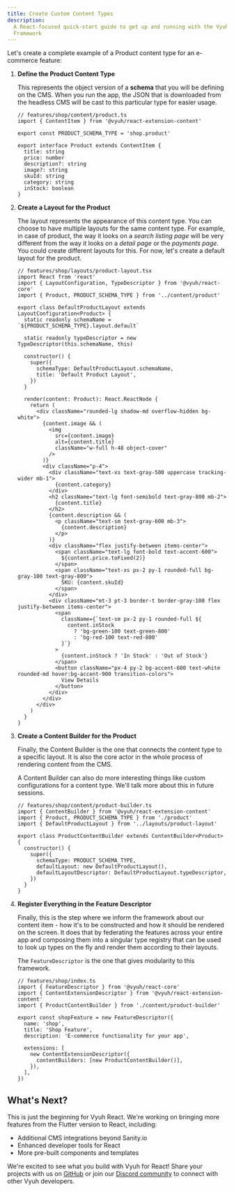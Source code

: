 ```yaml
---
title: Create Custom Content Types
description:
  A React-focused quick-start guide to get up and running with the Vyuh
  Framework
---
```



Let's create a complete example of a Product content type for an e-commerce
feature:

<Steps>

1. **Define the Product Content Type**

   This represents the object version of a **schema** that you will be defining
   on the CMS. When you run the app, the JSON that is downloaded from the
   headless CMS will be cast to this particular type for easier usage.

   ```tsx
   // features/shop/content/product.ts
   import { ContentItem } from '@vyuh/react-extension-content'

   export const PRODUCT_SCHEMA_TYPE = 'shop.product'

   export interface Product extends ContentItem {
     title: string
     price: number
     description?: string
     image?: string
     skuId: string
     category: string
     inStock: boolean
   }
   ```

2. **Create a Layout for the Product**

   The layout represents the appearance of this content type. You can choose to
   have multiple layouts for the same content type. For example, in case of
   product, the way it looks on a _search listing page_ will be very different
   from the way it looks on a _detail page_ or the _payments page_. You could
   create different layouts for this. For now, let's create a default layout for
   the product.

   ```tsx
   // features/shop/layouts/product-layout.tsx
   import React from 'react'
   import { LayoutConfiguration, TypeDescriptor } from '@vyuh/react-core'
   import { Product, PRODUCT_SCHEMA_TYPE } from '../content/product'

   export class DefaultProductLayout extends LayoutConfiguration<Product> {
     static readonly schemaName = `${PRODUCT_SCHEMA_TYPE}.layout.default`

     static readonly typeDescriptor = new TypeDescriptor(this.schemaName, this)

     constructor() {
       super({
         schemaType: DefaultProductLayout.schemaName,
         title: 'Default Product Layout',
       })
     }

     render(content: Product): React.ReactNode {
       return (
         <div className="rounded-lg shadow-md overflow-hidden bg-white">
           {content.image && (
             <img
               src={content.image}
               alt={content.title}
               className="w-full h-48 object-cover"
             />
           )}
           <div className="p-4">
             <div className="text-xs text-gray-500 uppercase tracking-wider mb-1">
               {content.category}
             </div>
             <h2 className="text-lg font-semibold text-gray-800 mb-2">
               {content.title}
             </h2>
             {content.description && (
               <p className="text-sm text-gray-600 mb-3">
                 {content.description}
               </p>
             )}
             <div className="flex justify-between items-center">
               <span className="text-lg font-bold text-accent-600">
                 ${content.price.toFixed(2)}
               </span>
               <span className="text-xs px-2 py-1 rounded-full bg-gray-100 text-gray-800">
                 SKU: {content.skuId}
               </span>
             </div>
             <div className="mt-3 pt-3 border-t border-gray-100 flex justify-between items-center">
               <span
                 className={`text-sm px-2 py-1 rounded-full ${
                   content.inStock
                     ? 'bg-green-100 text-green-800'
                     : 'bg-red-100 text-red-800'
                 }`}
               >
                 {content.inStock ? 'In Stock' : 'Out of Stock'}
               </span>
               <button className="px-4 py-2 bg-accent-600 text-white rounded-md hover:bg-accent-900 transition-colors">
                 View Details
               </button>
             </div>
           </div>
         </div>
       )
     }
   }
   ```

3. **Create a Content Builder for the Product**

   Finally, the Content Builder is the one that connects the content type to a
   specific layout. It is also the core actor in the whole process of rendering
   content from the CMS.

   A Content Builder can also do more interesting things like custom
   configurations for a content type. We'll talk more about this in future
   sessions.

   ```tsx
   // features/shop/content/product-builder.ts
   import { ContentBuilder } from '@vyuh/react-extension-content'
   import { Product, PRODUCT_SCHEMA_TYPE } from './product'
   import { DefaultProductLayout } from '../layouts/product-layout'

   export class ProductContentBuilder extends ContentBuilder<Product> {
     constructor() {
       super({
         schemaType: PRODUCT_SCHEMA_TYPE,
         defaultLayout: new DefaultProductLayout(),
         defaultLayoutDescriptor: DefaultProductLayout.typeDescriptor,
       })
     }
   }
   ```

4. **Register Everything in the Feature Descriptor**

   Finally, this is the step where we inform the framework about our content
   item - how it's to be constructed and how it should be rendered on the
   screen. It does that by federating the features across your entire app and
   composing them into a singular type registry that can be used to look up
   types on the fly and render them according to their layouts.

   The `FeatureDescriptor` is the one that gives modularity to this framework.

   ```tsx
   // features/shop/index.ts
   import { FeatureDescriptor } from '@vyuh/react-core'
   import { ContentExtensionDescriptor } from '@vyuh/react-extension-content'
   import { ProductContentBuilder } from './content/product-builder'

   export const shopFeature = new FeatureDescriptor({
     name: 'shop',
     title: 'Shop Feature',
     description: 'E-commerce functionality for your app',

     extensions: [
       new ContentExtensionDescriptor({
         contentBuilders: [new ProductContentBuilder()],
       }),
     ],
   })
   ```

 </Steps>

## What's Next?

This is just the beginning for Vyuh React. We're working on bringing more
features from the Flutter version to React, including:

- Additional CMS integrations beyond Sanity.io
- Enhanced developer tools for React
- More pre-built components and templates

We're excited to see what you build with Vyuh for React! Share your projects
with us on [GitHub](https://github.com/vyuh-tech/vyuh) or join our
[Discord community](https://discord.gg/b49sbjqszG) to connect with other Vyuh
developers.
